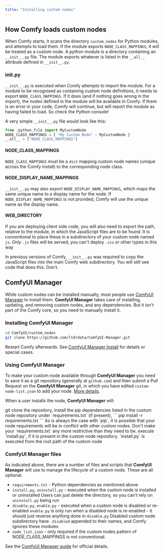 ```yaml
---
title: "Installing custom nodes"
---
```


## How Comfy loads custom nodes

When Comfy starts, it scans the directory `custom_nodes` for Python modules, and attempts to load them. 
If the module exports `NODE_CLASS_MAPPINGS`, it will be treated as a custom node.
<Tip>A python module is a directory containing an `__init__.py` file. 
The module exports whatever is listed in the `__all__` attribute defined in `__init__.py`.</Tip>

### __init__.py

`__init__.py` is executed when Comfy attempts to import the module. For a module to be recognised as containing
custom node definitions, it needs to export `NODE_CLASS_MAPPINGS`. If it does (and if nothing goes wrong in the import),
the nodes defined in the module will be available in Comfy. If there is an error in your code, 
Comfy will continue, but will report the module as having failed to load. So check the Python console!

A very simple `__init__.py` file would look like this:
```python
from .python_file import MyCustomNode
NODE_CLASS_MAPPINGS = { "My Custom Node" : MyCustomNode }
__all__ = ["NODE_CLASS_MAPPINGS"]
```

#### NODE_CLASS_MAPPINGS

`NODE_CLASS_MAPPINGS` must be a `dict` mapping custom node names (unique across the Comfy install) 
to the corresponding node class. 

#### NODE_DISPLAY_NAME_MAPPINGS

`__init__.py` may also export `NODE_DISPLAY_NAME_MAPPINGS`, which maps the same unique name to a display name for the node.
If `NODE_DISPLAY_NAME_MAPPINGS` is not provided, Comfy will use the unique name as the display name.

#### WEB_DIRECTORY

If you are deploying client side code, you will also need to export the path, relative to the module, in which the 
JavaScript files are to be found. It is conventional to place these in a subdirectory of your custom node named `js`.
<Tip>*Only* `.js` files will be served; you can't deploy `.css` or other types in this way</Tip>

<Warning>In previous versions of Comfy, `__init__.py` was required to copy the JavaScript files into the main Comfy web
subdirectory. You will still see code that does this. Don't.</Warning>

## ComfyUI Manager

While custom nodes can be installed manually, most people use
[ComfyUI Manager](https://github.com/ltdrdata/ComfyUI-Manager) to install them. **ComfyUI Manager** takes care of installing, 
updating, and removing custom nodes, and any dependencies. But it isn't part
of the Comfy core, so you need to manually install it. 

### Installing ComfyUI Manager

```bash
cd ComfyUI/custom_nodes
git clone https://github.com/ltdrdata/ComfyUI-Manager.git
```

Restart Comfy afterwards. 
See [ComfyUI Manager Install](https://github.com/ltdrdata/ComfyUI-Manager?tab=readme-ov-file#installation) for details or special cases.

### Using ComfyUI Manager

To make your custom node available through **ComfyUI Manager** you need to save it as a git repository (generally at `github.com`)
and then submit a Pull Request on the **ComfyUI Manager** git, in which you have edited `custom-node-list.json` to add your node.
[More details](https://github.com/ltdrdata/ComfyUI-Manager?tab=readme-ov-file#how-to-register-your-custom-node-into-comfyui-manager).

When a user installs the node, **ComfyUI Manager** will:

<Steps>
<Step title="Git Clone">
git clone the repository, 
</Step>
<Step title="Install Python Dependencies">
install the pip dependencies listed in the custom node repository under `requirements.txt` (if present), 
```
pip install -r requirements.txt
```
<Tip>As is always the case with `pip`, it is possible that your node requirements will be in conflict with other
custom nodes. Don't make your `requirements.txt` any more restrictive than they need to be.</Tip>
</Step>
<Step title="Run Install Script">
execute `install.py`, if it is present in the custom node repository.
<Tip>`install.py` is executed from the root path of the custom node</Tip>
</Step>
</Steps>

### ComfyUI Manager files

As indicated above, there are a number of files and scripts that **ComfyUI Manager** will use to manage the lifecycle of 
a custom node. These are all optional.

- `requirements.txt` - Python dependencies as mentioned above
- `install.py`, `uninstall.py` - executed when the custom node is installed or uninstalled
<Tip>Users can just delete the directory, so you can't rely on `uninstall.py` being run</Tip>
- `disable.py`, `enable.py` - executed when a custom node is disabled or re-enabled 
<Tip>`enable.py` is only run when a disabled node is re-enabled - it should just reverse anything done in `disable.py`</Tip>
<Tip>Disabled custom node subdirectory have `.disabled` appended to their names, and Comfy ignores these modules</Tip>
- `node_list.json` - only required if the custom nodes pattern of NODE_CLASS_MAPPINGS is not conventional.

See the [ComfyUI Manager guide](https://github.com/ltdrdata/ComfyUI-Manager?tab=readme-ov-file#custom-node-support-guide) for official details.

